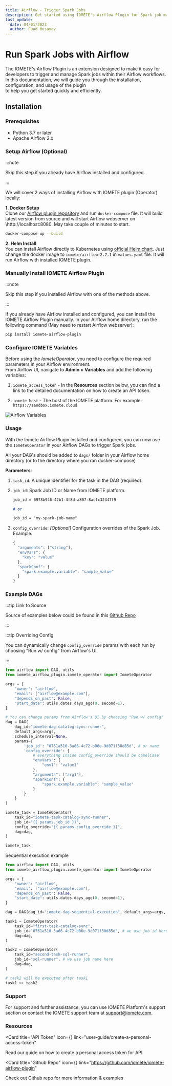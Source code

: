 ```yaml
---
title: Airflow - Trigger Spark Jobs
description: Get started using IOMETE's Airflow Plugin for Spark job management in your Airflow workflows. Learn how to trigger Spark jobs configure parameters and use examples.
last_update:
  date: 04/01/2023
  author: Fuad Musayev
---
```



# Run Spark Jobs with Airflow

The IOMETE's Airflow Plugin is an extension designed to make it easy for developers to trigger and manage
Spark jobs within their Airflow workflows.  
In this documentation, we will guide you through the installation, configuration, and usage of the plugin  
to help you get started quickly and efficiently.

## Installation

### Prerequisites

- Python 3.7 or later
- Apache Airflow 2.x

### Setup Airflow (Optional)

:::note

Skip this step if you already have Airflow installed and configured.

:::

We will cover 2 ways of installing Airflow with IOMETE plugin (Operator) locally:

**1. Docker Setup**  
Clone our [Airflow plugin repository](https://github.com/iomete/iomete-airflow-plugin) and run `docker-compose` file.
It will build latest version from source and will start Airflow webserver on \http://localhost:8080\. May take couple of minutes to start.

```bash
docker-compose up --build
```

**2. Helm Install**  
You can install Airflow directly to Kubernetes using [official Helm chart](https://artifacthub.io/packages/helm/apache-airflow/airflow).
Just change the docker image to `iomete/airflow:2.7.1` in `values.yaml` file. It will run Airflow with installed IOMETE plugin.

### Manually Install IOMETE Airflow Plugin

:::note

Skip this step if you installed Airflow with one of the methods above.

:::

If you already have Airflow installed and configured, you can install the IOMETE Airflow Plugin manually.
In your Airflow home directory, run the following command (May need to restart Airflow webserver):

```bash
pip install iomete-airflow-plugin
```

### Configure IOMETE Variables

Before using the _IometeOperator_, you need to configure the required parameters in your Airflow environment.  
From Airflow UI, navigate to **Admin > Variables** and add the following variables:

1. `iomete_access_token` - In the **Resources** section below, you can find a link to the detailed documentation
   on how to create an API token.

2. `iomete_host` - The host of the IOMETE platform. For example: `https://sandbox.iomete.cloud`

<Img src="/img/spark-job/airflow-variables.png" alt="Airflow Variables" />

### Usage

With the Iomete Airflow Plugin installed and configured,
you can now use the `IometeOperator` in your Airflow DAGs to trigger Spark jobs.

All your DAG's should be added to `dags/` folder in your Airflow home directory (or to the directory where you ran docker-compose)

**Parameters**:

1. `task_id`: A unique identifier for the task in the DAG (required).
2. `job_id`: Spark Job ID or Name from IOMETE platform.

   ```markdown
   job_id = 0978b946-42b1-4f8d-a807-8acfc32347f9

   # or

   job_id = "my-spark-job-name"
   ```

3. `config_override`: _[Optional]_ Configuration overrides of the Spark Job. Example:

   ```js
   {
     "arguments": ["string"],
     "envVars": {
       "key": "value"
     },
     "sparkConf": {
       "spark.example.variable": "sample_value"
     }
   }
   ```

### Example DAGs

:::tip Link to Source

Source of examples below could be found in this [Github Repo](https://github.com/iomete/iomete-airflow-plugin/tree/main/dags)

:::

:::tip Overriding Config

You can dynamically change `config_override` params with each run by choosing "Run w/ config" from Airflow's UI.

:::

```python
from airflow import DAG, utils
from iomete_airflow_plugin.iomete_operator import IometeOperator

args = {
    "owner": "airflow",
    "email": ["airflow@example.com"],
    "depends_on_past": False,
    "start_date": utils.dates.days_ago(0, second=1),
}

# You can change params from Airflow's UI by choosing "Run w/ config"
dag = DAG(
    dag_id="iomete-dag-catalog-sync-runner",
    default_args=args,
    schedule_interval=None,
    params={
        'job_id': "0761a510-3a66-4c72-b06e-9d071f30d85d", # or name
        'config_override': {
            # everything inside config_override should be camelCase
            "envVars": {
                "env1": "value1"
            },
            "arguments": ["arg1"],
            "sparkConf": {
                "spark.example.variable": "sample_value"
            }
        }
    }
)

iomete_task = IometeOperator(
    task_id="iomete-task-catalog-sync-runner",
    job_id="{{ params.job_id }}",
    config_override="{{ params.config_override }}",
    dag=dag,
)

iomete_task
```

Sequential execution example

```python
from airflow import DAG, utils
from iomete_airflow_plugin.iomete_operator import IometeOperator

args = {
    "owner": "airflow",
    "email": ["airflow@example.com"],
    "depends_on_past": False,
    "start_date": utils.dates.days_ago(0, second=1),
}

dag = DAG(dag_id="iomete-dag-sequential-execution", default_args=args, schedule_interval=None)

task1 = IometeOperator(
    task_id="first-task-catalog-sync",
    job_id="0761a510-3a66-4c72-b06e-9d071f30d85d", # we use job id here
    dag=dag,
)

task2 = IometeOperator(
    task_id="second-task-sql-runner",
    job_id="sql-runner", # we use job name here
    dag=dag,
)

# task2 will be executed after task1
task1 >> task2
```

### Support

For support and further assistance,
you can use IOMETE Platform's support section or contact the IOMETE support team at support@iomete.com.

### Resources

<GridBox>

<Card
  title="API Token"
  icon={<Key />}
  link="user-guide/create-a-personal-access-token"
>
  Read our guide on how to create a personal access token for API
</Card>

<Card
  title="Github Repo"
  icon={<GithubLogo />}
  link="https://github.com/iomete/iomete-airflow-plugin"
>
  Check out Github repo for more information & examples
</Card>

</GridBox>
